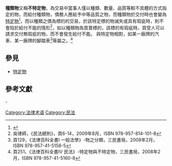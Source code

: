 '''種類物'''又稱'''不特定物'''，為交易中當事人僅以種類、數量、品質等較不具體的方式指定的物，而給付種類物，債務人應給予中等品質之物，而種類物於交付時也會變為[[特定物|特定物]]<ref>{{cite web|url=http://news.sina.com.cn/c/2006-04-23/10449695459.shtml|title=身邊的物權法：什麼是“特定物”|publisher=法制早報|accessdate=2011-09-25|archive-date=2016-03-04|archive-url=https://web.archive.org/web/20160304095316/http://news.sina.com.cn/c/2006-04-23/10449695459.shtml|dead-url=no}}</ref>，而以種類之債為標的的交易，於該特定標的物滅失或具有瑕疵時，則不會陷於給付不能的情形<ref>吳律師，《民法總則》，頁6-14，2009年8月，ISBN 978-957-814-101-8</ref>，如以種類物為買賣標的，該標的有瑕疵時，買受人可以請求交付無瑕疵的物，而不會發生給付不能。
與特定物相對，如某一廠牌的汽車、某一廠牌的腳踏車<ref>頁129，《法律百科全書I 一般法學》-物之分類，三民書局，2008年2月，ISBN 978-957-41-5158-5</ref>等屬之。<ref>頁251，《法律百科全書IV 民法》-特定物與不特定物，三民書局，2008年2月，ISBN 978-957-41-5160-8</ref>

==參見==
*[[特定物|特定物]]
==參考文獻==
{{reflist}}

{{物之分類}}

[[Category:法律术语|Category:法律术语]]
[[Category:民法|Category:民法]]
-